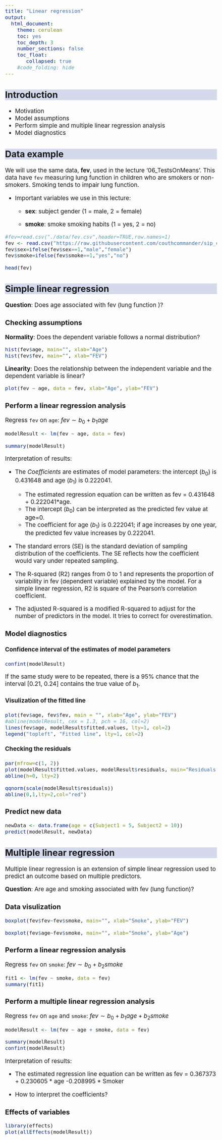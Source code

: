 ```yaml
---
title: "Linear regression"
output:
  html_document:
    theme: cerulean
    toc: yes
    toc_depth: 3
    number_sections: false
    toc_float: 
       collapsed: true
    #code_folding: hide
---
```


```{=html}
<style>
h2 {
  background-color: #D4DAEC;
}
body{
  font-size: 14pt;
}
</style>
```

## Introduction

-   Motivation
-   Model assumptions
-   Perform simple and multiple linear regression analysis
-   Model diagnostics


## Data example
We will use the same data, **fev**, used in the lecture '06_TestsOnMeans'. This data have `fev` measuring lung function in children who are smokers or non-smokers. Smoking tends to impair lung function.

* Important variables we use in this lecture:

    - **sex**: subject gender (1 = male, 2 = female)

    - **smoke**: smoke smoking habits (1 = yes, 2 = no)


```r

#fev=read.csv("./data/fev.csv",header=TRUE,row.names=1)
fev <- read.csv("https://raw.githubusercontent.com/couthcommander/sip_computing/main/labs/fev.csv",header=TRUE,row.names=1)
fev$sex=ifelse(fev$sex==1,"male","female")
fev$smoke=ifelse(fev$smoke==1,"yes","no")

head(fev)

```

## Simple linear regression

**Question**: Does age associated with fev (lung function )?

### Checking assumptions

**Normality**: Does the dependent variable follows a normal distribution?


```r

hist(fev$age, main="", xlab="Age")
hist(fev$fev, main="", xlab="FEV")

```

**Linearity**: Does the relationship between the independent variable and the dependent variable is linear?

```r

plot(fev ~ age, data = fev, xlab="Age", ylab="FEV")

```

### Perform a linear regression analysis

Regress `fev` on `age`: $fev \sim b_0 + b_1 age$

```r

modelResult <- lm(fev ~ age, data = fev)

summary(modelResult)


```

Interpretation of results:

- The *Coefficients* are estimates of model parameters: the intercept ($b_0$) is 0.431648 and age ($b_1$) is 0.222041. 

    - The estimated regression equation can be written as fev = 0.431648 + 0.222041*age.
    - The intercept ($b_0$) can be interpreted as the predicted fev value at age=0.
    - The coefficient for age ($b_1$) is 0.222041; if age increases by one year, the predicted fev value increases by 0.222041.

- The standard errors (SE) is the standard deviation of sampling distribution of the coefficients. The SE reflects how the coefficient would vary under repeated sampling.

- The R-squared (R2) ranges from 0 to 1 and represents the proportion of variability in fev (dependent variable) explained by the model. For a simple linear regression, R2 is square of the Pearson's correlation coefficient.

- The adjusted R-squared is a modified R-squared to adjust for the number of predictors in the model. It tries to correct for overestimation.

### Model diagnostics

#### Confidence interval of the estimates of model parameters

```r

confint(modelResult)

```

If the same study were to be repeated, there is a 95% chance that the interval [0.21, 0.24] contains the true value of $b_1$.

#### Visulization of the fitted line

```r

plot(fev$age, fev$fev, main = "", xlab="Age", ylab="FEV")
#abline(modelResult, cex = 1.3, pch = 16, col=2)
lines(fev$age, modelResult$fitted.values, lty=1, col=2)
legend("topleft", "Fitted line", lty=1, col=2)
```

#### Checking the residuals

```r

par(mfrow=c(1, 2))
plot(modelResult$fitted.values, modelResult$residuals, main="Residuals vs. Fitted", xlab="Fitted values", ylab="Residuals")
abline(h=0, lty=2)

qqnorm(scale(modelResult$residuals))
abline(0,1,lty=2,col="red")

```


### Predict new data

```r

newData <- data.frame(age = c(Subject1 = 5, Subject2 = 10))
predict(modelResult, newData)


```


## Multiple linear regression


Multiple linear regression is an extension of simple linear regression used to predict an outcome based on multiple predictors.

**Question**: Are age and smoking associated with fev (lung function)?


### Data visulization


```r

boxplot(fev$fev~fev$smoke, main="", xlab="Smoke", ylab="FEV")

boxplot(fev$age~fev$smoke, main="", xlab="Smoke", ylab="Age")

```

### Perform a linear regression analysis
Regress `fev` on `smoke`: $fev \sim b_0 + b_2 smoke$

```r

fit1 <- lm(fev ~ smoke, data = fev)
summary(fit1)

```

### Perform a multiple linear regression analysis
Regress `fev` on `age` and `smoke`: $fev \sim b_0 + b_1 age + b_2 smoke$

```r

modelResult <- lm(fev ~ age + smoke, data = fev)

summary(modelResult)
confint(modelResult)

```


Interpretation of results:

- The estimated regression line equation can be written as fev = 0.367373 + 0.230605 * age -0.208995 * Smoker

- How to interpret the coefficients?

### Effects of variables

```r

library(effects)
plot(allEffects(modelResult))


```






